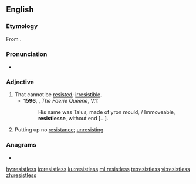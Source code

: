 ==English==

===Etymology===
From {{suffix|resist|less|lang=en}}.

===Pronunciation===
* {{a|UK}} {{IPA|/ɹɪˈzɪstləs/|lang=en}}

===Adjective===
{{en-adj}}

# That cannot be [[resist]]ed; [[irresistible]]. {{defdate|from 16th c.}}
#* '''1596''', {{w|Edmund Spenser}}, ''The Faerie Queene'', V.1:
#*: His name was Talus, made of yron mould, / Immoveable, '''resistlesse''', without end […].
# Putting up no [[resistance]]; [[unresisting]]. {{defdate|from 16th c.}}

===Anagrams===
* {{l|en|sisterless}}

[[hy:resistless]]
[[io:resistless]]
[[ku:resistless]]
[[ml:resistless]]
[[te:resistless]]
[[vi:resistless]]
[[zh:resistless]]